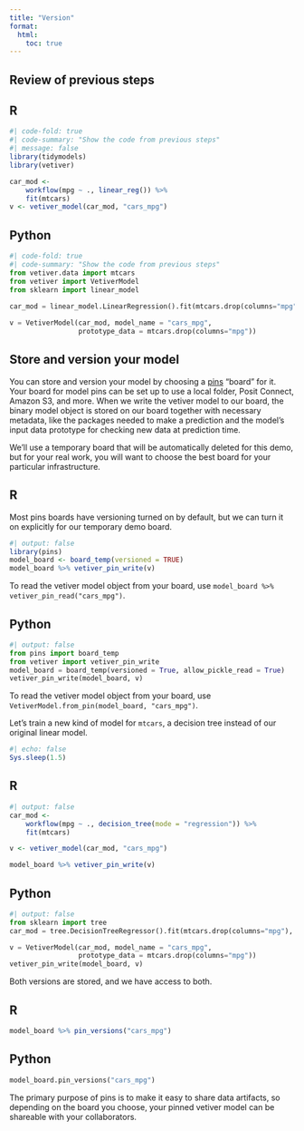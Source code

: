 ```yaml
---
title: "Version"
format:
  html:
    toc: true
---
```


## Review of previous steps

::: {.panel-tabset group="language"}
## R

```r
#| code-fold: true
#| code-summary: "Show the code from previous steps"
#| message: false
library(tidymodels)
library(vetiver)

car_mod <-
    workflow(mpg ~ ., linear_reg()) %>%
    fit(mtcars)
v <- vetiver_model(car_mod, "cars_mpg")
```

## Python

```python
#| code-fold: true
#| code-summary: "Show the code from previous steps"
from vetiver.data import mtcars
from vetiver import VetiverModel
from sklearn import linear_model

car_mod = linear_model.LinearRegression().fit(mtcars.drop(columns="mpg"), mtcars["mpg"])
                 
v = VetiverModel(car_mod, model_name = "cars_mpg", 
                 prototype_data = mtcars.drop(columns="mpg"))
```
:::

## Store and version your model

You can store and version your model by choosing a [pins](https://pins.rstudio.com/) "board" for it.
Your board for model pins can be set up to use a local folder, Posit Connect, Amazon S3, and more.
When we write the vetiver model to our board, the binary model object is stored on our board together with necessary metadata, like the packages needed to make a prediction and the model's input data prototype for checking new data at prediction time.

::: callout-note
We'll use a temporary board that will be automatically deleted for this demo, but for your real work, you will want to choose the best board for your particular infrastructure.
:::

::: {.panel-tabset group="language"}
## R

Most pins boards have versioning turned on by default, but we can turn it on explicitly for our temporary demo board.

```r
#| output: false
library(pins)
model_board <- board_temp(versioned = TRUE)
model_board %>% vetiver_pin_write(v)
```

To read the vetiver model object from your board, use `model_board %>% vetiver_pin_read("cars_mpg")`.

## Python

```python
#| output: false
from pins import board_temp
from vetiver import vetiver_pin_write
model_board = board_temp(versioned = True, allow_pickle_read = True)
vetiver_pin_write(model_board, v)
```

To read the vetiver model object from your board, use `VetiverModel.from_pin(model_board, "cars_mpg")`.
:::

Let's train a new kind of model for `mtcars`, a decision tree instead of our original linear model.

```r
#| echo: false
Sys.sleep(1.5)
```

::: {.panel-tabset group="language"}
## R

```r
#| output: false
car_mod <-
    workflow(mpg ~ ., decision_tree(mode = "regression")) %>%
    fit(mtcars)

v <- vetiver_model(car_mod, "cars_mpg")

model_board %>% vetiver_pin_write(v)
```

## Python

```python
#| output: false
from sklearn import tree
car_mod = tree.DecisionTreeRegressor().fit(mtcars.drop(columns="mpg"), mtcars["mpg"])

v = VetiverModel(car_mod, model_name = "cars_mpg", 
                 prototype_data = mtcars.drop(columns="mpg"))
vetiver_pin_write(model_board, v)
```
:::

Both versions are stored, and we have access to both.

::: {.panel-tabset group="language"}
## R

```r
model_board %>% pin_versions("cars_mpg")
```

## Python

```python
model_board.pin_versions("cars_mpg")
```
:::

The primary purpose of pins is to make it easy to share data artifacts, so depending on the board you choose, your pinned vetiver model can be shareable with your collaborators.
